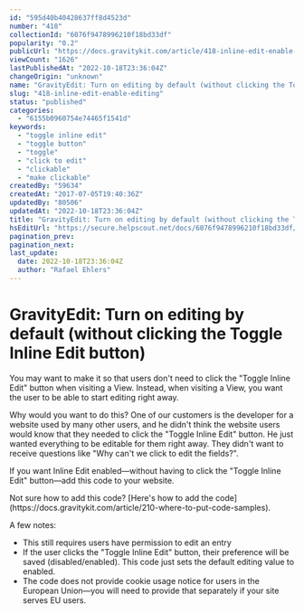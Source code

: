 ```yaml
---
id: "595d40b40428637ff8d4523d"
number: "418"
collectionId: "6076f9478996210f18bd33df"
popularity: "0.2"
publicUrl: "https://docs.gravitykit.com/article/418-inline-edit-enable-editing"
viewCount: "1626"
lastPublishedAt: "2022-10-18T23:36:04Z"
changeOrigin: "unknown"
name: "GravityEdit: Turn on editing by default (without clicking the Toggle Inline Edit button)"
slug: "418-inline-edit-enable-editing"
status: "published"
categories: 
  - "6155b0960754e74465f1541d"
keywords: 
  - "toggle inline edit"
  - "toggle button"
  - "toggle"
  - "click to edit"
  - "clickable"
  - "make clickable"
createdBy: "59634"
createdAt: "2017-07-05T19:40:36Z"
updatedBy: "80506"
updatedAt: "2022-10-18T23:36:04Z"
title: "GravityEdit: Turn on editing by default (without clicking the Toggle Inline Edit button)"
hsEditUrl: "https://secure.helpscout.net/docs/6076f9478996210f18bd33df/article/595d40b40428637ff8d4523d"
pagination_prev: 
pagination_next: 
last_update:
  date: 2022-10-18T23:36:04Z
  author: "Rafael Ehlers"
---
```


# GravityEdit: Turn on editing by default (without clicking the Toggle Inline Edit button)

You may want to make it so that users don't need to click the "Toggle Inline Edit" button when visiting a View. Instead, when visiting a View, you want the user to be able to start editing right away.

Why would you want to do this? One of our customers is the developer for a website used by many other users, and he didn't think the website users would know that they needed to click the "Toggle Inline Edit" button. He just wanted everything to be editable for them right away. They didn't want to receive questions like "Why can't we click to edit the fields?".

If you want Inline Edit enabled—without having to click the "Toggle Inline Edit" button—add this code to your website.

<script src="https://gist.github.com/zackkatz/dfc8da743dec4e32ea819f7b07efda89.js" type="text/javascript"></script> Not sure how to add this code? [Here's how to add the code](https://docs.gravitykit.com/article/210-where-to-put-code-samples).

A few notes:

- This still requires users have permission to edit an entry
- If the user clicks the "Toggle Inline Edit" button, their preference will be saved (disabled/enabled). This code just sets the default editing value to enabled.
- The code does not provide cookie usage notice for users in the European Union—you will need to provide that separately if your site serves EU users.